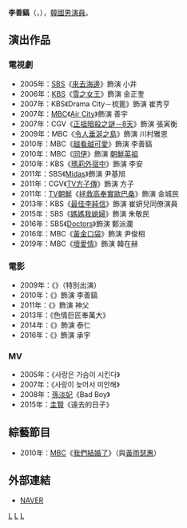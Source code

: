 {{Blpunsourced|time=2019-11-29T11:51:04+00:00}}
{{藝人
|姓名 = 李善鎬
|類型 = 男演員
|圖片 =
|圖片尺寸 = 
|圖片簡介 = 
|本名 = 
|外文名 = 이선호
|外文 = ko
|羅馬拼音 = Lee Seon Ho
|英文名 =
|暱稱 =
|其他藝名 = 
|國籍 = {{KOR}}
|出生日期 = {{birth_date_and_age|1981|12|14}}
|出生地點 = {{KOR}}
|宗教信仰 = 
|語言 = [[韓語|韓語]]
|職業 = [[演員|演員]]
|教育程度 = [[首爾藝術大學|首爾藝術大學]]
|出道作品 = 
|出道日期 = 2005年
|代表作品 = 
|活躍年代 =
|唱片公司 = 
|經紀公司 = [[Huayibrothers娛樂|Huayibrothers娛樂]]
|相關團體 = 
|網站 = 
}}

'''李善鎬'''（{{lang-ko|'''이선호'''}}，{{bd|1981年|12月14日}}），[[韓國|韓國]][[男演員|男演員]]。

== 演出作品 ==
=== 電視劇 ===
*2005年：[[SBS株式會社|SBS]]《[[來去海邊|來去海邊]]》飾演 小井
*2006年：[[韓國放送公社|KBS]]《[[雪之女王_(電視劇)|雪之女王]]》飾演 金正奎
*2007年：KBS《Drama City－梳篦》飾演 崔秀亨
*2007年：[[文化廣播_(韓國)|MBC]]《[[空港城市|Air City]]》飾演 善宇
*2007年：CGV《[[正祖暗殺之謎－8天|正祖暗殺之謎－8天]]》飾演 張寅衡
*2009年：MBC《[[令人垂涎之島|令人垂涎之島]]》飾演 川村雅恩
*2010年：MBC《[[越看越可愛|越看越可愛]]》飾演 李善鎬
*2010年：MBC《[[同伊|同伊]]》飾演 [[朝鮮英祖|朝鮮英祖]]
*2010年：KBS《[[瑪莉外宿中|瑪莉外宿中]]》飾演 李安
*2011年：SBS《[[Midas_(電視劇)|Midas]]》飾演 尹基旭
*2011年：CGV《[[TV方子傳|TV方子傳]]》飾演 方子
*2011年：[[TV朝鮮|TV朝鮮]]《[[拯救高奉實歐巴桑|拯救高奉實歐巴桑]]》飾演 金城民
*2013年：KBS《[[最佳李純信|最佳李純信]]》飾演 崔妍兒同僚演員
*2015年：SBS《[[媽媽我媳婦|媽媽我媳婦]]》飾演 朱敬民
*2016年：SBS《[[Doctors|Doctors]]》飾演 鄭派瀾
*2016年：MBC《[[黃金口袋|黃金口袋]]》飾演 尹俊相
*2019年：MBC《[[壞愛情_(2019年韓國電視劇)|壞愛情]]》飾演 韓在赫

=== 電影 ===
*2009年：《{{link-ko|瑜珈學院|요가학원}}》（特別出演）
*2010年：《{{link-ko|夢想成真 (電影)|꿈은 이루어진다|夢想成真}}》飾演 李善鎬
*2011年：《{{link-ko|鬥魂 (電影)|투혼|鬥魂}}》飾演 神父
*2013年：《色情巨匠奉萬大》
*2014年：《{{link-ko|Melo|멜로 (영화)}}》飾演 泰仁
*2016年：《{{link-ko|參禮|삼례}}》飾演 承宇

=== MV ===
*2005年：{{link-ko|Buzz|버즈 (대한민국의 밴드)}}《사랑은 가슴이 시킨다》
*2007年：{{link-ko|金朝翰|김조한}}《사랑이 늦어서 미안해》
*2008年：[[孫淡妃|孫淡妃]]《Bad Boy》
*2015年：[[圭賢|圭賢]]《遠去的日子》

== 綜藝節目 ==
*2010年：[[文化廣播_(韓國)|MBC]]《[[我們結婚了|我們結婚了]]》（與[[黃雨瑟惠|黃雨瑟惠]]）

== 外部連結 ==
*[http://people.search.naver.com/search.naver?where=nexearch&query=%EC%9D%B4%EC%84%A0%ED%98%B8&sm=tab_txc&ie=utf8&key=PeopleService&os=137251 NAVER] {{Wayback|url=http://people.search.naver.com/search.naver?where=nexearch&query=%EC%9D%B4%EC%84%A0%ED%98%B8&sm=tab_txc&ie=utf8&key=PeopleService&os=137251 |date=20200418112221 }}{{ko}}

{{Sim Entertainment}}
[[Category:韓國電視演員|L]]
[[Category:首爾藝術大學校友|L]]
[[Category:李姓|L]]